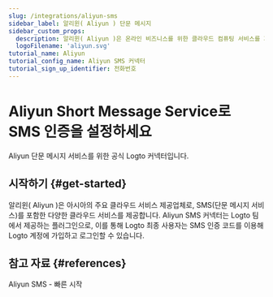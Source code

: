 ```yaml
---
slug: /integrations/aliyun-sms
sidebar_label: 알리윈( Aliyun ) 단문 메시지
sidebar_custom_props:
  description: 알리윈( Aliyun )은 온라인 비즈니스를 위한 클라우드 컴퓨팅 서비스를 제공합니다.
  logoFilename: 'aliyun.svg'
tutorial_name: Aliyun
tutorial_config_name: Aliyun SMS 커넥터
tutorial_sign_up_identifier: 전화번호
---
```




# Aliyun Short Message Service로 SMS 인증을 설정하세요

Aliyun 단문 메시지 서비스를 위한 공식 Logto 커넥터입니다.

<GuideTip />

## 시작하기 \{#get-started}

알리윈( Aliyun )은 아시아의 주요 클라우드 서비스 제공업체로, SMS(단문 메시지 서비스)를 포함한 다양한 클라우드 서비스를 제공합니다. Aliyun SMS 커넥터는 Logto 팀에서 제공하는 플러그인으로, 이를 통해 Logto 최종 사용자는 SMS 인증 코드를 이용해 Logto 계정에 가입하고 로그인할 수 있습니다.

<Integration />

## 참고 자료 \{#references}

<Url href="https://dysms.console.aliyun.com/quickstart">Aliyun SMS - 빠른 시작</Url>
